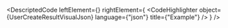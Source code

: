 
<DescriptedCode
  leftElement={<UserCreateResultDesc />}
  rightElement={
    <CodeHighlighter
      object={UserCreateResultVisualJson}
      language={"json"}
      title={"Example"}
    />
  }
/>
